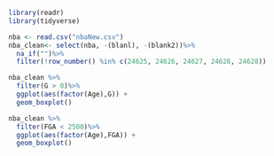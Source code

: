 
```r
library(readr)
library(tidyverse)
```

```r
nba <- read.csv("nbaNew.csv")
nba_clean<- select(nba, -(blanl), -(blank2))%>%
  na_if("")%>%
  filter(!row_number() %in% c(24625, 24626, 24627, 24628, 24628))
```

```r
nba_clean %>%
  filter(G > 0)%>%
  ggplot(aes(factor(Age),G)) +
  geom_boxplot()

```

```r
nba_clean %>%
  filter(FGA < 2500)%>%
  ggplot(aes(factor(Age),FGA)) +
  geom_boxplot()
```



